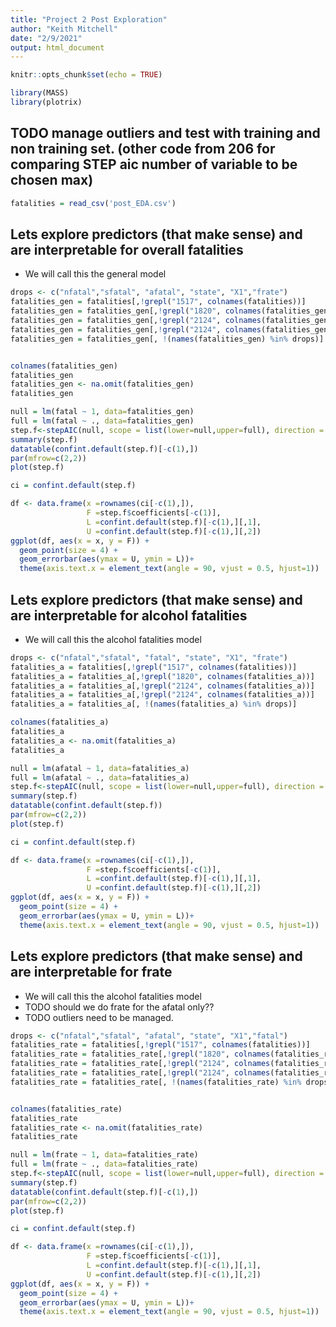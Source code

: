 ```yaml
---
title: "Project 2 Post Exploration"
author: "Keith Mitchell"
date: "2/9/2021"
output: html_document
---
```


```r
knitr::opts_chunk$set(echo = TRUE)
```

```r
library(MASS)
library(plotrix)

```

## TODO manage outliers and test with training and non training set. (other code from 206 for comparing STEP aic number of variable to be chosen max)

```r
fatalities = read_csv('post_EDA.csv')
```
## Lets explore predictors (that make sense) and are interpretable for overall fatalities
- We will call this the general model
```r
drops <- c("nfatal","sfatal", "afatal", "state", "X1","frate")
fatalities_gen = fatalities[,!grepl("1517", colnames(fatalities))]
fatalities_gen = fatalities_gen[,!grepl("1820", colnames(fatalities_gen))]
fatalities_gen = fatalities_gen[,!grepl("2124", colnames(fatalities_gen))]
fatalities_gen = fatalities_gen[,!grepl("2124", colnames(fatalities_gen))]
fatalities_gen = fatalities_gen[, !(names(fatalities_gen) %in% drops)]


colnames(fatalities_gen)
fatalities_gen
fatalities_gen <- na.omit(fatalities_gen)
fatalities_gen
```

```r
null = lm(fatal ~ 1, data=fatalities_gen)
full = lm(fatal ~ ., data=fatalities_gen)
step.f<-stepAIC(null, scope = list(lower=null,upper=full), direction = 'forward', trace=FALSE)
summary(step.f)
datatable(confint.default(step.f)[-c(1),])
par(mfrow=c(2,2))
plot(step.f)
```
```r
ci = confint.default(step.f)

df <- data.frame(x =rownames(ci[-c(1),]),
                 F =step.f$coefficients[-c(1)],
                 L =confint.default(step.f)[-c(1),][,1],
                 U =confint.default(step.f)[-c(1),][,2])
ggplot(df, aes(x = x, y = F)) +
  geom_point(size = 4) +
  geom_errorbar(aes(ymax = U, ymin = L))+
  theme(axis.text.x = element_text(angle = 90, vjust = 0.5, hjust=1))

```


## Lets explore predictors (that make sense) and are interpretable for alcohol fatalities
- We will call this the alcohol fatalities model

```r
drops <- c("nfatal","sfatal", "fatal", "state", "X1", "frate")
fatalities_a = fatalities[,!grepl("1517", colnames(fatalities))]
fatalities_a = fatalities_a[,!grepl("1820", colnames(fatalities_a))]
fatalities_a = fatalities_a[,!grepl("2124", colnames(fatalities_a))]
fatalities_a = fatalities_a[,!grepl("2124", colnames(fatalities_a))]
fatalities_a = fatalities_a[, !(names(fatalities_a) %in% drops)]

colnames(fatalities_a)
fatalities_a
fatalities_a <- na.omit(fatalities_a)
fatalities_a
```

```r
null = lm(afatal ~ 1, data=fatalities_a)
full = lm(afatal ~ ., data=fatalities_a)
step.f<-stepAIC(null, scope = list(lower=null,upper=full), direction = 'forward', trace=FALSE)
summary(step.f)
datatable(confint.default(step.f))
par(mfrow=c(2,2))
plot(step.f)

```


```r
ci = confint.default(step.f)

df <- data.frame(x =rownames(ci[-c(1),]),
                 F =step.f$coefficients[-c(1)],
                 L =confint.default(step.f)[-c(1),][,1],
                 U =confint.default(step.f)[-c(1),][,2])
ggplot(df, aes(x = x, y = F)) +
  geom_point(size = 4) +
  geom_errorbar(aes(ymax = U, ymin = L))+
  theme(axis.text.x = element_text(angle = 90, vjust = 0.5, hjust=1))

```



## Lets explore predictors (that make sense) and are interpretable for frate
- We will call this the alcohol fatalities model
- TODO should we do frate for the afatal only??
- TODO outliers need to be managed.
```r
drops <- c("nfatal","sfatal", "afatal", "state", "X1","fatal")
fatalities_rate = fatalities[,!grepl("1517", colnames(fatalities))]
fatalities_rate = fatalities_rate[,!grepl("1820", colnames(fatalities_rate))]
fatalities_rate = fatalities_rate[,!grepl("2124", colnames(fatalities_rate))]
fatalities_rate = fatalities_rate[,!grepl("2124", colnames(fatalities_rate))]
fatalities_rate = fatalities_rate[, !(names(fatalities_rate) %in% drops)]


colnames(fatalities_rate)
fatalities_rate
fatalities_rate <- na.omit(fatalities_rate)
fatalities_rate
```

```r
null = lm(frate ~ 1, data=fatalities_rate)
full = lm(frate ~ ., data=fatalities_rate)
step.f<-stepAIC(null, scope = list(lower=null,upper=full), direction = 'forward', trace=FALSE)
summary(step.f)
datatable(confint.default(step.f)[-c(1),])
par(mfrow=c(2,2))
plot(step.f)
```

```r
ci = confint.default(step.f)

df <- data.frame(x =rownames(ci[-c(1),]),
                 F =step.f$coefficients[-c(1)],
                 L =confint.default(step.f)[-c(1),][,1],
                 U =confint.default(step.f)[-c(1),][,2])
ggplot(df, aes(x = x, y = F)) +
  geom_point(size = 4) +
  geom_errorbar(aes(ymax = U, ymin = L))+
  theme(axis.text.x = element_text(angle = 90, vjust = 0.5, hjust=1))

```